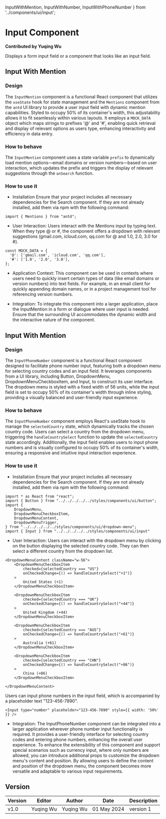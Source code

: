   InputWithMention,
  InputWithNumber,
  InputWithPhoneNumber
} from '../components/ui/input';


# Input Component

**Contributed by Yuqing Wu**

Displays a form input field or a component that looks like an input field.

## Input With Mention

### Design
The `InputMention` component is a functional React component that utilizes the `useState` hook for state management and the `Mentions` component from the `antd` UI library to provide a user input field with dynamic mention capabilities. Styled to occupy 50% of its container's width, this adjustability allows it to fit seamlessly within various layouts. It employs a `MOCK_DATA` object which maps strings to prefixes '@' and '#', enabling quick retrieval and display of relevant options as users type, enhancing interactivity and efficiency in data entry.

### How to behave
The `InputMention` component uses a state variable `prefix` to dynamically load mention options—email domains or version numbers—based on user interaction, which updates the prefix and triggers the display of relevant suggestions through the `onSearch` function.

### How to use it
- Installation 
Ensure that your project includes all necessary dependencies for the Search component. If they are not already installed, add them via npm with the following command: 
``` 
import { Mentions } from "antd";
``` 
- User Interaction:
Users interact with the Mentions input by typing text. When they type @ or #, the component offers a dropdown with relevant suggestions (gmail.com, icloud.com, qq.com for @ and 1.0, 2.0, 3.0 for #).
``` 
const MOCK_DATA = {
  '@': ['gmail.com', 'icloud.com', 'qq.com'],
  '#': ['1.0', '2.0', '3.0'],
};
``` 

- Application Context:
This component can be used in contexts where users need to quickly insert certain types of data (like email domains or version numbers) into text fields. For example, in an email client for quickly appending domain names, or in a project management tool for referencing version numbers.

- Integration:
To integrate this component into a larger application, place the InputMention in a form or dialogue where user input is needed. Ensure that the surrounding UI accommodates the dynamic width and the interactive nature of the component.

<InputWithMention />

## Input With Mention

### Design
The `InputPhoneNumber` component is a functional React component designed to facilitate phone number input, featuring both a dropdown menu for selecting country codes and an input field. It leverages components from a UI library, including Button, DropdownMenu, DropdownMenuCheckboxItem, and Input, to construct its user interface. The dropdown menu is styled with a fixed width of 56 units, while the input field is set to occupy 50% of its container's width through inline styling, providing a visually balanced and user-friendly input experience.

### How to behave
The `InputPhoneNumber` component employs React's useState hook to manage the `selectedCountry` state, which dynamically tracks the chosen country code. Users can select a country from the dropdown menu, triggering the `handleCountrySelect` function to update the `selectedCountry` state accordingly. Additionally, the input field enables users to input phone numbers and is visually configured to occupy 50% of its container's width, ensuring a responsive and intuitive input interaction experience.

### How to use it
- Installation 
Ensure that your project includes all necessary dependencies for the Search component. If they are not already installed, add them via npm with the following command: 
``` 
import * as React from "react";
import { Button } from "../../../../../styles/components/ui/button";
import {
    DropdownMenu,
    DropdownMenuCheckboxItem,
    DropdownMenuContent,
    DropdownMenuTrigger,
} from "../../../../../styles/components/ui/dropdown-menu";
import { Input } from "../../../../../styles/components/ui/input"
``` 
- User Interaction:
Users can interact with the dropdown menu by clicking on the button displaying the selected country code. They can then select a different country from the dropdown list.
``` 
<DropdownMenuContent className="w-56">
    <DropdownMenuCheckboxItem
        checked={selectedCountry === "US"}
        onCheckedChange={() => handleCountrySelect("+1")}
    >
        United States (+1)
    </DropdownMenuCheckboxItem>

    <DropdownMenuCheckboxItem
        checked={selectedCountry === "UK"}
        onCheckedChange={() => handleCountrySelect("+44")}
    >
        United Kingdom (+44)
    </DropdownMenuCheckboxItem>

    <DropdownMenuCheckboxItem
        checked={selectedCountry === "AUS"}
        onCheckedChange={() => handleCountrySelect("+61")}
    >
        Australia (+61)
    </DropdownMenuCheckboxItem>

    <DropdownMenuCheckboxItem
        checked={selectedCountry === "CHN"}
        onCheckedChange={() => handleCountrySelect("+86")}
    >
        China (+86)
    </DropdownMenuCheckboxItem>

</DropdownMenuContent>
``` 
Users can input phone numbers in the input field, which is accompanied by a placeholder text "123-456-7890".
``` 
<Input type="number" placeholder="123-456-7890" style={{ width: '50%' }} />
``` 

- Integration:
The InputPhoneNumber component can be integrated into a larger application wherever phone number input functionality is required. It provides a user-friendly interface for selecting country codes and entering phone numbers, enhancing the overall user experience. To enhance the extensibility of this component and support special scenarios such as currency input, where only numbers are allowed, you can introduce additional props to customize the dropdown menu's content and position. By allowing users to define the content and position of the dropdown menu, the component becomes more versatile and adaptable to various input requirements.


<InputWithPhoneNumber />


## Version

| Version | Editor          | Author          | Date       | Description |
| ------- | --------------- | --------------- | ---------- | ----------- |
| v1.0    |    Yuqing Wu    | Yuqing Wu       | 01 May 2024| version 1   |

